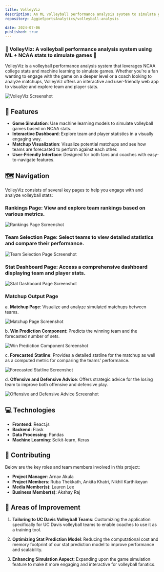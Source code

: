 ```yaml
---
title: VolleyViz
description: An ML volleyball performance analysis system to simulate games.
repository: AggieSportsAnalytics/volleyball-analysis

date: 2024-07-06
published: true
---
```


### 🏁 VolleyViz: A volleyball performance analysis system using ML + NCAA stats to simulate games 🏐

VolleyViz is a volleyball performance analysis system that leverages NCAA college stats and machine learning to simulate games. Whether you're a fan wanting to engage with the game on a deeper level or a coach looking to analyze matchups, VolleyViz offers an interactive and user-friendly web app to visualize and explore team and player stats.

![VolleyViz Screenshot](https://raw.githubusercontent.com/AggieSportsAnalytics/volleyball-analysis/main/images/volleyviz.png)

## 🌟 Features

- **Game Simulation**: Use machine learning models to simulate volleyball games based on NCAA stats.
- **Interactive Dashboard**: Explore team and player statistics in a visually engaging way.
- **Matchup Visualization**: Visualize potential matchups and see how teams are forecasted to perform against each other.
- **User-Friendly Interface**: Designed for both fans and coaches with easy-to-navigate features.

## 🗺️ Navigation

VolleyViz consists of several key pages to help you engage with and analyze volleyball stats:

### **Rankings Page**: View and explore team rankings based on various metrics.

![Rankings Page Screenshot](https://github.com/AggieSportsAnalytics/volleyball-analysis/raw/main/images/rankings.png)

### **Team Selection Page**: Select teams to view detailed statistics and compare their performance.

![Team Selection Page Screenshot](https://github.com/AggieSportsAnalytics/volleyball-analysis/raw/main/images/team_selection.png)

### **Stat Dashboard Page**: Access a comprehensive dashboard displaying team and player stats.

![Stat Dashboard Page Screenshot](https://github.com/AggieSportsAnalytics/volleyball-analysis/raw/main/images/stat_dashboard.png)

### Matchup Output Page

a. **Matchup Page**: Visualize and analyze simulated matchups between teams.

![Matchup Page Screenshot](https://github.com/AggieSportsAnalytics/volleyball-analysis/raw/main/images/matchup_0.png)

b. **Win Prediction Component**: Predicts the winning team and the forecasted number of sets.

![Win Prediction Component Screenshot](https://github.com/AggieSportsAnalytics/volleyball-analysis/raw/main/images/matchup_1.png)

c. **Forecasted Statline**: Provides a detailed statline for the matchup as well as a computed metric for comparing the teams' performance.

![Forecasted Statline Screenshot](https://github.com/AggieSportsAnalytics/volleyball-analysis/raw/main/images/matchup_2.png)

d. **Offensive and Defensive Advice**: Offers strategic advice for the losing team to improve both offensive and defensive play.

![Offensive and Defensive Advice Screenshot](https://github.com/AggieSportsAnalytics/volleyball-analysis/raw/main/images/matchup_3.png)

## 💻 Technologies

- **Frontend**: React.js
- **Backend**: Flask
- **Data Processing**: Pandas
- **Machine Learning**: Scikit-learn, Keras

## 🤝 Contributing

Below are the key roles and team members involved in this project:

- **Project Manager**: Arnav Akula
- **Project Members**: Ruba Thekkath, Ankita Khatri, Nikhil Karthikeyan
- **Media Member(s)**: Lauren Lee
- **Business Member(s)**: Akshay Raj

## 🎯 Areas of Improvement

1. **Tailoring to UC Davis Volleyball Teams**: Customizing the application specifically for UC Davis volleyball teams to enable coaches to use it as a training tool.

2. **Optimizing Stat Prediction Model**: Reducing the computational cost and memory footprint of our stat prediction model to improve performance and scalability.

3. **Enhancing Simulation Aspect**: Expanding upon the game simulation feature to make it more engaging and interactive for volleyball fanatics.

